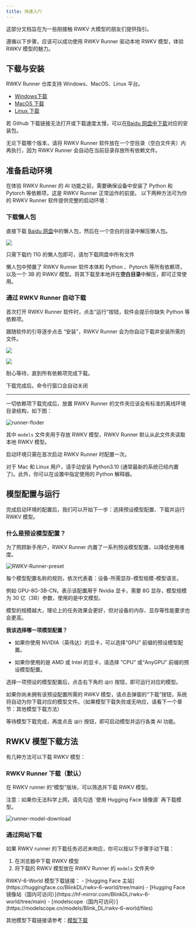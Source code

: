 ```yaml
---
title: 快速入门
---
```


这部分文档旨在为一些刚接触 RWKV 大模型的朋友们提供指引。

遵循以下步骤，应该可以成功使用 RWKV Runner 驱动本地 RWKV 模型，体验 RWKV 模型的魅力。

## 下载与安装

RWKV Runner 仓库支持 Windows、MacOS、Linux 平台。

- [Windows下载](https://github.com/josStorer/RWKV-Runner/releases/latest/download/RWKV-Runner_windows_x64.exe)
- [MacOS 下载](https://github.com/josStorer/RWKV-Runner/releases/latest/download/RWKV-Runner_macos_universal.zip)
- [Linux 下载](https://github.com/josStorer/RWKV-Runner/releases/latest/download/RWKV-Runner_linux_x64) 

若 Github 下载链接无法打开或下载速度太慢，可以在[Baidu 网盘中下载](https://pan.baidu.com/s/1zdzZ_a0uM3gDqi6pXIZVAA?pwd=1111)对应的安装包。

<CallOut type="warning" >
无论下载哪个版本，请将 RWKV Runner 软件放在一个空目录（空白文件夹）内再执行，因为 RWKV Runner 会自动在当前目录存放所有依赖文件。
</CallOut>

## 准备启动环境

<CallOut type="warning" >
在体验 RWKV Runner 的 AI 功能之前，需要确保设备中安装了 Python 和 Pytorch 等依赖项，这是 RWKV Runner 正常运作的前提。
</CallOut>
以下两种方法可为你的 RWKV Runner 软件提供完整的启动环境：

### 下载懒人包

直接下载 [Baidu 网盘](https://pan.baidu.com/s/1zdzZ_a0uM3gDqi6pXIZVAA?pwd=1111)中的懒人包，然后在一个空白的目录中解压懒人包。

![](./imgs/runner-download-lazypackage.png)

<CallOut type="error">
只需下载约 11G 的懒人包即可，请勿下载网盘中所有文件
</CallOut>

懒人包中预置了 RWKV Runner 软件本体和 Python 、Pytorch 等所有依赖项，以及一个 3B 的 RWKV 模型。将其下载至本地并在**空白目录**中解压，即可正常使用。

### 通过 RWKV Runner 自动下载

首次打开 RWKV Runner 软件时，点击“运行”按钮，软件会提示你缺失 Python 等依赖项。

跟随软件的引导逐步点击 “安装”，RWKV Runner 会为你自动下载并安装所需的文件。

![](./imgs/download-ref.gif)

![](./imgs/RWKVRunner-dl.jpg)

耐心等待，直到所有依赖项完成下载。

<CallOut type="info">
    下载完成后。命令行窗口会自动关闭
</CallOut>

---

一切依赖项下载完成后，放置 RWKV Runner 的文件夹应该会有标准的离线环境目录结构，如下图：

![runner-floder](./imgs/runner-floder.png)

其中 `models` 文件夹用于存放 RWKV 模型，RWKV Runner 默认从此文件夹读取本地 RWKV 模型。

<CallOut type="info">
启动环境只需在首次启动 RWKV Runner 时配置一次。
</CallOut>

对于 Mac 和 Linux 用户，请手动安装 Python3.10 (通常最新的系统已经内置了)。此外，你可以在设置中指定使用的 Python 解释器。


## 模型配置与运行

完成启动环境的配置后，我们可以开始下一步：选择预设模型配置、下载并运行 RWKV 模型。

### 什么是预设模型配置？

为了照顾新手用户，RWKV Runner 内置了一系列预设模型配置，以降低使用难度。

![RWKV-Runner-preset](./imgs/RWKV-Runner-preset.png)

每个模型配置名称的规则，依次代表着：设备-所需显存-模型规模-模型语言。

例如 GPU-8G-3B-CN，表示该配置用于 Nvidia 显卡，需要 8G 显存，模型规模为 30 亿（3B）参数，使用的是中文模型。

模型的规模越大，理论上的任务效果会更好，但对设备的内存、显存等性能要求也会更高。

**我该选择哪一项模型配置？**

- 如果你使用 NVIDIA（英伟达）的显卡，可以选择“GPU” 前缀的预设模型配置。

- 如果你使用的是 AMD 或 Intel 的显卡，请选择 “CPU” 或“AnyGPU” 前缀的预设模型配置。

选择一项预设的模型配置后，点击右下角的 `运行` 按钮，即可运行对应的模型。

如果你尚未拥有该预设配置所需的 RWKV 模型，请点击弹窗的“下载”按钮，系统将自动为你下载对应的模型文件。（如果模型下载失败或无响应，请看下一个章节：其他模型下载方法）

等待模型下载完成，再度点击 `运行` 按钮，即可启动模型并运行各类 AI 功能。

## RWKV 模型下载方法

有几种方法可以下载 RWKV 模型：

### RWKV Runner 下载（默认）

在 RWKV runner 的“模型”版块，可以筛选并下载 RWKV 模型。

<CallOut type="warning" >
注意：如果你无法科学上网，请先勾选 `使用 Hugging Face 镜像源` 再下载模型。
</CallOut>

![runner-model-download](./imgs/runner-model-download.gif)

### 通过网站下载

如果 RWKV runner 的下载任务迟迟未响应，你可以按以下步骤手动下载：

1. 在浏览器中下载 RWKV 模型
2. 将下载的 RWKV 模型放在 RWKV Runner 的 `models` 文件夹中

<CallOut type="info">
RWKV-6-World 模型下载链接：
- [Hugging Face 主站](https://huggingface.co/BlinkDL/rwkv-6-world/tree/main)
- [Hugging Face 镜像站（国内可访问）](https://hf-mirror.com/BlinkDL/rwkv-6-world/tree/main)
- [modelscope（国内可访问）](https://modelscope.cn/models/Blink_DL/rwkv-6-world/files)

其他模型下载链接请参考：[模型下载](../../basic/Model-Download)
</CallOut>

